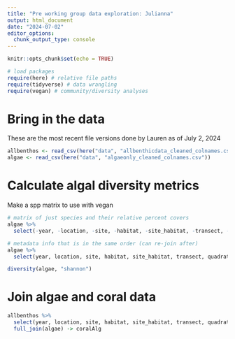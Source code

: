 ```yaml
---
title: "Pre working group data exploration: Julianna"
output: html_document
date: "2024-07-02"
editor_options: 
  chunk_output_type: console
---
```


```r
knitr::opts_chunk$set(echo = TRUE)

# load packages
require(here) # relative file paths
require(tidyverse) # data wrangling
require(vegan) # community/diversity analyses
```

# Bring in the data

These are the most recent file versions done by Lauren as of July 2, 2024

```r
allbenthos <- read_csv(here("data", "allbenthicdata_cleaned_colnames.csv")) 
algae <- read_csv(here("data", "algaeonly_cleaned_colnames.csv"))
```

# Calculate algal diversity metrics

Make a spp matrix to use with vegan

```r
# matrix of just species and their relative percent covers
algae %>% 
  select(-year, -location, -site, -habitat, -site_habitat, -transect, -quadrat) -> sppMat

# metadata info that is in the same order (can re-join after)
algae %>% 
  select(year, location, site, habitat, site_habitat, transect, quadrat) -> sppMeta
```


```r
diversity(algae, "shannon")
```


# Join algae and coral data

```r
allbenthos %>% 
  select(year, location, site, habitat, site_habitat, transect, quadrat, coral) %>% 
  full_join(algae) -> coralAlg  
```


